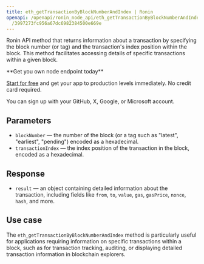 ---
title: eth_getTransactionByBlockNumberAndIndex | Ronin
openapi: /openapi/ronin_node_api/eth_getTransactionByBlockNumberAndIndex.json POST
  /3997273fc956a67dc6982384500e669e
---

Ronin API method that returns information about a transaction by specifying the block number (or tag) and the transaction's index position within the block. This method facilitates accessing details of specific transactions within a given block.

<Check>
**Get you own node endpoint today**

[Start for free](https://console.chainstack.com/) and get your app to production levels immediately. No credit card required.

You can sign up with your GitHub, X, Google, or Microsoft account.
</Check>


## Parameters

* `blockNumber` — the number of the block (or a tag such as "latest", "earliest", "pending") encoded as a hexadecimal.
* `transactionIndex` — the index position of the transaction in the block, encoded as a hexadecimal.

## Response

* `result` — an object containing detailed information about the transaction, including fields like `from`, `to`, `value`, `gas`, `gasPrice`, `nonce`, `hash`, and more.

## Use case

The `eth_getTransactionByBlockNumberAndIndex` method is particularly useful for applications requiring information on specific transactions within a block, such as for transaction tracking, auditing, or displaying detailed transaction information in blockchain explorers.
